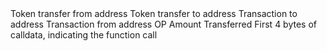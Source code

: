 <ParamField path="block_date">

</ParamField>
<ParamField path="evt_block_time">

</ParamField>
<ParamField path="evt_block_number">

</ParamField>
<ParamField path="evt_index">

</ParamField>
<ParamField path="from_address">
Token transfer from address
</ParamField>
<ParamField path="to_address">
Token transfer to address
</ParamField>
<ParamField path="tx_to_address">
Transaction to address
</ParamField>
<ParamField path="tx_from_address">
Transaction from address
</ParamField>
<ParamField path="evt_tx_hash">

</ParamField>
<ParamField path="from_label">

</ParamField>
<ParamField path="from_type">

</ParamField>
<ParamField path="from_name">

</ParamField>
<ParamField path="to_label">

</ParamField>
<ParamField path="to_type">

</ParamField>
<ParamField path="to_name">

</ParamField>
<ParamField path="op_amount_decimal">
OP Amount Transferred
</ParamField>
<ParamField path="tx_method">
First 4 bytes of calldata, indicating the function call
</ParamField>
<ParamField path="min_evt_tfer_index">

</ParamField>
<ParamField path="max_evt_tfer_index">

</ParamField>
